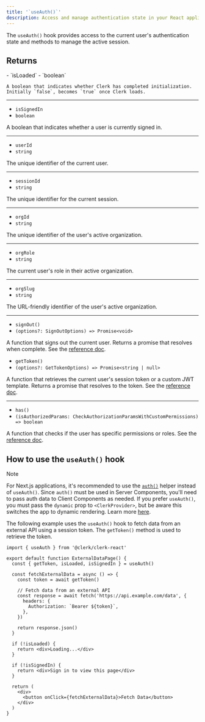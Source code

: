 ```yaml
---
title: '`useAuth()`'
description: Access and manage authentication state in your React application with Clerk's useAuth() hook.
---
```


The `useAuth()` hook provides access to the current user's authentication state and methods to manage the active session.

## Returns

<Properties>
  - `isLoaded`
  - `boolean`

    A boolean that indicates whether Clerk has completed initialization. Initially `false`, becomes `true` once Clerk loads.

  ---

  - `isSignedIn`
  - `boolean`

  A boolean that indicates whether a user is currently signed in.

  ---

  - `userId`
  - `string`

  The unique identifier of the current user.

  ---

  - `sessionId`
  - `string`

  The unique identifier for the current session.

  ---

  - `orgId`
  - `string`

  The unique identifier of the user's active organization.

  ---

  - `orgRole`
  - `string`

  The current user's role in their active organization.

  ---

  - `orgSlug`
  - `string`

  The URL-friendly identifier of the user's active organization.

  ---

  - `signOut()`
  - `(options?: SignOutOptions) => Promise<void>`

  A function that signs out the current user. Returns a promise that resolves when complete. See the [reference doc](/docs/references/javascript/clerk/clerk#sign-out).

  - `getToken()`
  - `(options?: GetTokenOptions) => Promise<string | null>`

  A function that retrieves the current user's session token or a custom JWT template. Returns a promise that resolves to the token. See the [reference doc](/docs/references/javascript/session#get-token).

  ---

  - `has()`
  - `(isAuthorizedParams: CheckAuthorizationParamsWithCustomPermissions) => boolean`

  A function that checks if the user has specific permissions or roles. See the [reference doc](/docs/references/nextjs/auth-object#has).
</Properties>

## How to use the `useAuth()` hook

> [!NOTE]
> For Next.js applications, it's recommended to use the [`auth()`](/docs/references/nextjs/auth) helper instead of `useAuth()`. Since `auth()` must be used in Server Components, you'll need to pass auth data to Client Components as needed. If you prefer `useAuth()`, you must pass the `dynamic` prop to `<ClerkProvider>`, but be aware this switches the app to dynamic rendering. Learn more [here](/docs/references/nextjs/rendering-modes).

The following example uses the `useAuth()` hook to fetch data from an external API using a session token. The `getToken()` method is used to retrieve the token.

```tsx {{ filename: 'src/pages/ExternalDataPage.tsx' }}
import { useAuth } from '@clerk/clerk-react'

export default function ExternalDataPage() {
  const { getToken, isLoaded, isSignedIn } = useAuth()

  const fetchExternalData = async () => {
    const token = await getToken()

    // Fetch data from an external API
    const response = await fetch('https://api.example.com/data', {
      headers: {
        Authorization: `Bearer ${token}`,
      },
    })

    return response.json()
  }

  if (!isLoaded) {
    return <div>Loading...</div>
  }

  if (!isSignedIn) {
    return <div>Sign in to view this page</div>
  }

  return (
    <div>
      <button onClick={fetchExternalData}>Fetch Data</button>
    </div>
  )
}
```
